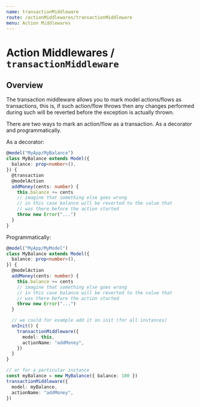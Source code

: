 ```yaml
---
name: transactionMiddleware
route: /actionMiddlewares/transactionMiddleware
menu: Action Middlewares
---
```



<FixStyle />

# Action Middlewares / `transactionMiddleware`

## Overview

The transaction middleware allows you to mark model actions/flows as transactions, this is, if such action/flow throws then any changes performed during such will be reverted before the exception is actually thrown.

There are two ways to mark an action/flow as a transaction. As a decorator and programmatically.

As a decorator:

```ts
@model("MyApp/MyBalance")
class MyBalance extends Model({
  balance: prop<number>(),
}) {
  @transaction
  @modelAction
  addMoney(cents: number) {
    this.balance += cents
    // imagine that something else goes wrong
    // in this case balance will be reverted to the value that
    // was there before the action started
    throw new Error("...")
  }
}
```

Programmatically:

```ts
@model("MyApp/MyModel")
class MyBalance extends Model({
  balance: prop<number>(),
}) {
  @modelAction
  addMoney(cents: number) {
    this.balance += cents
    // imagine that something else goes wrong
    // in this case balance will be reverted to the value that
    // was there before the action started
    throw new Error("...")
  }

  // we could for example add it on init (for all instances)
  onInit() {
    transactionMiddleware({
      model: this,
      actionName: "addMoney",
    })
  }
}

// or for a particular instance
const myBalance = new MyBalance({ balance: 100 })
transactionMiddleware({
  model: myBalance,
  actionName: "addMoney",
})
```
